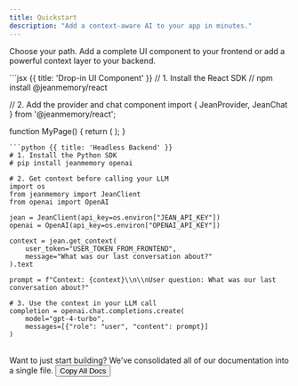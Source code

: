 ```yaml
---
title: Quickstart
description: "Add a context-aware AI to your app in minutes."
---
```



Choose your path. Add a complete UI component to your frontend or add a powerful context layer to your backend.

<CodeGroup>
```jsx {{ title: 'Drop-in UI Component' }}
// 1. Install the React SDK
// npm install @jeanmemory/react

// 2. Add the provider and chat component
import { JeanProvider, JeanChat } from '@jeanmemory/react';

function MyPage() {
  return (
    <JeanProvider apiKey="YOUR_API_KEY">
      <JeanChat />
    </JeanProvider>
  );
}
```
```python {{ title: 'Headless Backend' }}
# 1. Install the Python SDK
# pip install jeanmemory openai

# 2. Get context before calling your LLM
import os
from jeanmemory import JeanClient
from openai import OpenAI

jean = JeanClient(api_key=os.environ["JEAN_API_KEY"])
openai = OpenAI(api_key=os.environ["OPENAI_API_KEY"])

context = jean.get_context(
    user_token="USER_TOKEN_FROM_FRONTEND",
    message="What was our last conversation about?"
).text

prompt = f"Context: {context}\\n\\nUser question: What was our last conversation about?"

# 3. Use the context in your LLM call
completion = openai.chat.completions.create(
    model="gpt-4-turbo",
    messages=[{"role": "user", "content": prompt}]
)
```
</CodeGroup>

<br/>
<Tip>
Want to just start building? We've consolidated all of our documentation into a single file.
<button
  id="copyDocsBtn"
  style={{
    display: 'inline-flex',
    alignItems: 'center',
    gap: '0.5rem',
    padding: '0.5rem 1rem',
    background: '#7c3aed',
    color: 'white',
    border: 'none',
    borderRadius: '0.375rem',
    fontSize: '0.875rem',
    fontWeight: '500',
    cursor: 'pointer',
    marginTop: '1rem'
  }}
>
  Copy All Docs
</button>
</Tip>

<script
  dangerouslySetInnerHTML={{
    __html: `
      const copyToClipboard = (text) => {
        if (navigator.clipboard) {
          navigator.clipboard.writeText(text).then(() => {
            console.log('Docs copied to clipboard');
          }, (err) => {
            console.error('Failed to copy: ', err);
          });
        }
      };

      const btn = document.getElementById('copyDocsBtn');
      if (btn) {
        btn.onclick = () => {
          fetch('/assets/consolidated-docs.md')
            .then(response => response.text())
            .then(data => {
              copyToClipboard(data);
              btn.innerHTML = 'Copied!';
              setTimeout(() => {
                btn.innerHTML = 'Copy All Docs';
              }, 2000);
            });
        };
      }
    `,
  }}
/>
